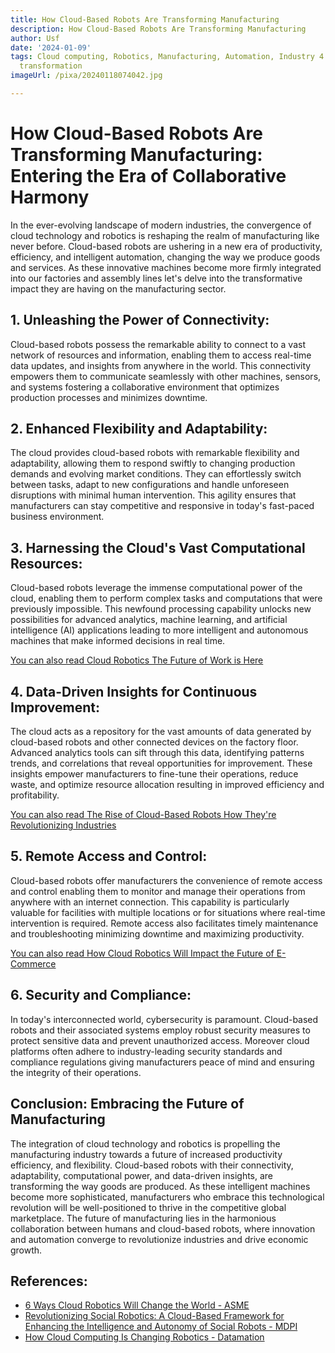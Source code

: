 ```yaml
---
title: How Cloud-Based Robots Are Transforming Manufacturing
description: How Cloud-Based Robots Are Transforming Manufacturing
author: Usf
date: '2024-01-09'
tags: Cloud computing, Robotics, Manufacturing, Automation, Industry 4.0, Digital
  transformation
imageUrl: /pixa/20240118074042.jpg

---
```

#  How Cloud-Based Robots Are Transforming Manufacturing: Entering the Era of Collaborative Harmony

In the ever-evolving landscape of modern industries, the  convergence of cloud technology and  robotics is reshaping the realm of manufacturing like never before.  Cloud-based robots are ushering  in a new era  of productivity,  efficiency, and intelligent  automation, changing the way we produce goods and services. As these innovative machines become more firmly integrated into our factories and assembly lines let's delve into the  transformative impact they are having on the manufacturing sector.

## 1. Unleashing the Power of  Connectivity:

Cloud-based robots possess the  remarkable  ability to connect to a vast network of resources and information, enabling them to access real-time data  updates, and insights from anywhere in the world. This connectivity empowers them to  communicate seamlessly with other machines, sensors, and  systems fostering a collaborative environment that optimizes production processes and minimizes downtime.

## 2. Enhanced Flexibility and  Adaptability:

The cloud  provides cloud-based robots with  remarkable flexibility and adaptability, allowing them to respond swiftly to changing production demands  and evolving market conditions. They can  effortlessly  switch between tasks, adapt to new configurations and handle unforeseen disruptions with minimal human intervention. This agility ensures that manufacturers can  stay competitive and responsive in today's fast-paced business environment.

## 3. Harnessing  the Cloud's Vast Computational  Resources:

Cloud-based robots leverage  the immense computational  power of the cloud, enabling them to  perform complex tasks  and computations that were previously impossible. This newfound processing  capability unlocks new possibilities for advanced analytics, machine  learning, and artificial intelligence (AI) applications leading to  more intelligent and autonomous machines that make informed decisions in real time.

[You can also read Cloud Robotics  The Future of Work is Here](Cloud%20Robotics%20The%20Future%20of%20Work%20is%20Here)


## 4. Data-Driven Insights for Continuous Improvement:

The cloud acts as a  repository for the vast amounts of data generated  by cloud-based  robots and other  connected devices on the factory floor. Advanced analytics tools can sift through this data,  identifying patterns trends, and  correlations that reveal opportunities for improvement. These insights empower manufacturers to fine-tune their operations, reduce  waste, and optimize resource  allocation  resulting in improved efficiency and profitability.

[You can also read The Rise of Cloud-Based Robots How They're Revolutionizing Industries](The%20Rise%20of%20Cloud-Based%20Robots%20How%20They%27re%20Revolutionizing%20Industries)


## 5. Remote Access and  Control:

Cloud-based robots offer manufacturers the convenience of remote access and control enabling them to monitor and manage their operations from anywhere with an internet connection. This capability is particularly valuable for facilities  with multiple locations or for situations where real-time intervention is required. Remote access also facilitates timely maintenance and troubleshooting minimizing downtime and  maximizing productivity.

[You can also read How Cloud Robotics Will Impact the Future of E-Commerce](How%20Cloud%20Robotics%20Will%20Impact%20the%20Future%20of%20E-Commerce)


## 6. Security and Compliance:

In today's interconnected  world, cybersecurity is paramount. Cloud-based  robots and their associated systems  employ robust security  measures to protect sensitive data and  prevent unauthorized access. Moreover cloud platforms often  adhere to industry-leading security standards and compliance regulations giving manufacturers peace  of mind and ensuring the integrity of their operations.

## Conclusion: Embracing  the Future of Manufacturing

The integration of cloud technology and robotics is propelling the manufacturing industry towards a future of increased productivity efficiency, and flexibility. Cloud-based robots with their connectivity, adaptability, computational power, and data-driven insights, are transforming  the way goods are produced. As these intelligent machines become more sophisticated, manufacturers who embrace this technological  revolution will be well-positioned to thrive in the competitive global  marketplace. The future of manufacturing lies in the harmonious collaboration between humans and cloud-based robots, where innovation and automation converge to revolutionize industries  and drive economic growth.

## References:
- [6 Ways Cloud Robotics Will Change the World - ASME](https://www.asme.org/topics-resources/content/6-ways-cloud-robotics-change-world)
- [Revolutionizing Social Robotics: A Cloud-Based Framework for Enhancing the Intelligence and Autonomy of Social Robots - MDPI](https://www.mdpi.com/2218-6581/12/2/48)
- [How Cloud Computing Is Changing Robotics - Datamation](https://www.datamation.com/cloud/how-cloud-computing-is-changing-robotics/)
